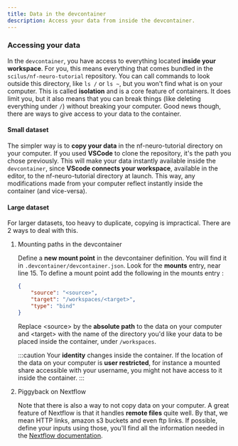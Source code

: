 ```yaml
---
title: Data in the devcontainer
description: Access your data from inside the devcontainer.
---
```



### Accessing your data

In the `devcontainer`, you have access to everything located **inside your workspace**. For you, this means
everything that comes bundled in the `scilus/nf-neuro-tutorial` repository. You can call commands to look
outside this directory, like `ls /` or `ls ~`, but you won't find what is on your computer. This is called
**isolation** and is a core feature of containers. It does limit you, but it also means that you can break things
(like deleting everything under `/`) without breaking your computer. Good news though, there are ways to give access
to your data to the container.

#### Small dataset

The simpler way is to **copy your data** in the <span class="dark:text-blue-300 text-blue-500">nf-neuro-tutorial</span>
directory on your computer. If you used **VSCode** to clone the repository, it's the path you chose previously.
This will make your data instantly available inside the `devcontainer`, since **VScode connects your workspace**,
available in the <span class="dark:text-blue-300 text-blue-500">editor</span>, to the <span class="dark:text-blue-300 text-blue-500">nf-neuro-tutorial</span>
directory at launch. This way, any modifications made from your computer reflect instantly inside the container (and
vice-versa).

#### Large dataset

For larger datasets, too heavy to duplicate, copying is impractical. There are 2 ways to deal with this.

1. Mounting paths in the devcontainer

    Define a **new mount point** in the devcontainer definition. You will find it in `.devcontainer/devcontainer.json`.
    Look for the **mounts** entry, near <span class="dark:text-blue-300 text-blue-500">line 15</span>. To define a mount point add the
    following in the mounts entry :

    ```json
    {
        "source": "<source>",
        "target": "/workspaces/<target>",
        "type": "bind"
    }
    ```

    Replace <span class="dark:text-blue-300 text-blue-500">\<source\></span> by the **absolute path** to the data
    on your computer and <span class="dark:text-blue-300 text-blue-500">\<target\></span> with the name of the directory
    you'd like your data to be placed inside the container, under `/workspaces`.

    :::caution
    Your **identity** changes inside the container. If the location of the data on your computer is **user
    restricted**, for instance a mounted share accessible with your username, you might not have access to
    it inside the container.
    :::

2. Piggyback on Nextflow

    Note that there is also a way to not copy data on your computer. A great feature of Nextflow
    is that it handles **remote files** quite well. By that, we mean <span class="dark:text-blue-300 text-blue-500">HTTP
    links</span>, <span class="dark:text-blue-300 text-blue-500">amazon s3 buckets</span> and even <span class="dark:text-blue-300 text-blue-500">
    ftp links</span>. If possible, define your inputs using those, you'll find all the information needed
    in the [Nextflow documentation](https://nextflow.io/docs/latest/working-with-files.html#remote-files).
